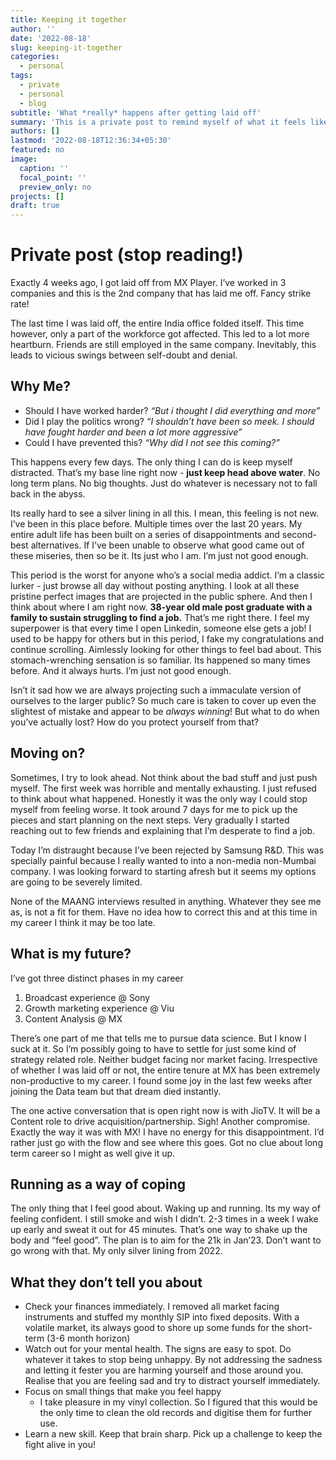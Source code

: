 ```yaml
---
title: Keeping it together
author: ''
date: '2022-08-18'
slug: keeping-it-together
categories:
  - personal
tags:
  - private
  - personal
  - blog
subtitle: 'What *really* happens after getting laid off'
summary: 'This is a private post to remind myself of what it feels like'
authors: []
lastmod: '2022-08-18T12:36:34+05:30'
featured: no
image:
  caption: ''
  focal_point: ''
  preview_only: no
projects: []
draft: true
---
```


# Private post (stop reading!)

Exactly 4 weeks ago, I got laid off from MX Player. I've worked in 3 companies and this is the 2nd company that has laid me off. Fancy strike rate!

The last time I was laid off, the entire India office folded itself. This time however, only a part of the workforce got affected. This led to a lot more heartburn. Friends are still employed in the same company. Inevitably, this leads to vicious swings between self-doubt and denial.

## Why Me?

-   Should I have worked harder? *"But i thought I did everything and more"*
-   Did I play the politics wrong? *"I shouldn't have been so meek. I should have fought harder and been a lot more aggressive"*
-   Could I have prevented this? *"Why did I not see this coming?"*

This happens every few days. The only thing I can do is keep myself distracted. That's my base line right now - **just keep head above water**. No long term plans. No big thoughts. Just do whatever is necessary not to fall back in the abyss.

Its really hard to see a silver lining in all this. I mean, this feeling is not new. I've been in this place before. Multiple times over the last 20 years. My entire adult life has been built on a series of disappointments and second-best alternatives. If I've been unable to observe what good came out of these miseries, then so be it. Its just who I am. I'm just not good enough.

This period is the worst for anyone who's a social media addict. I'm a classic lurker - just browse all day without posting anything. I look at all these pristine perfect images that are projected in the public sphere. And then I think about where I am right now. **38-year old male post graduate with a family to sustain struggling to find a job.** That's me right there. I feel my superpower is that every time I open Linkedin, someone else gets a job! I used to be happy for others but in this period, I fake my congratulations and continue scrolling. Aimlessly looking for other things to feel bad about. This stomach-wrenching sensation is so familiar. Its happened so many times before. And it always hurts. I'm just not good enough.

Isn't it sad how we are always projecting such a immaculate version of ourselves to the larger public? So much care is taken to cover up even the slightest of mistake and appear to be *always winning*! But what to do when you've actually lost? How do you protect yourself from that?

## Moving on? 

Sometimes, I try to look ahead. Not think about the bad stuff and just push myself. The first week was horrible and mentally exhausting. I just refused to think about what happened. Honestly it was the only way I could stop myself from feeling worse. It took around 7 days for me to pick up the pieces and start planning on the next steps. Very gradually I started reaching out to few friends and explaining that I'm desperate to find a job.

Today I'm distraught because I've been rejected by Samsung R&D. This was specially painful because I really wanted to into a non-media non-Mumbai company. I was looking forward to starting afresh but it seems my options are going to be severely limited.

None of the MAANG interviews resulted in anything. Whatever they see me as, is not a fit for them. Have no idea how to correct this and at this time in my career I think it may be too late.

## What is my future? 

I've got three distinct phases in my career

1.  Broadcast experience @ Sony
2.  Growth marketing experience @ Viu
3.  Content Analysis @ MX

There's one part of me that tells me to pursue data science. But I know I suck at it. So I'm possibly going to have to settle for just some kind of strategy related role. Neither budget facing nor market facing. Irrespective of whether I was laid off or not, the entire tenure at MX has been extremely non-productive to my career. I found some joy in the last few weeks after joining the Data team but that dream died instantly.

The one active conversation that is open right now is with JioTV. It will be a Content role to drive acquisition/partnership. Sigh! Another compromise. Exactly the way it was with MX! I have no energy for this disappointment. I'd rather just go with the flow and see where this goes. Got no clue about long term career so I might as well give it up.

## Running as a way of coping

The only thing that I feel good about. Waking up and running. Its my way of feeling confident. I still smoke and wish I didn't. 2-3 times in a week I wake up early and sweat it out for 45 minutes. That's one way to shake up the body and "feel good". The plan is to aim for the 21k in Jan'23. Don't want to go wrong with that. My only silver lining from 2022.

## What they don't tell you about 

-   Check your finances immediately. I removed all market facing instruments and stuffed my monthly SIP into fixed deposits. With a volatile market, its always good to shore up some funds for the short-term (3-6 month horizon)
-   Watch out for your mental health. The signs are easy to spot. Do whatever it takes to stop being unhappy. By not addressing the sadness and letting it fester you are harming yourself and those around you. Realise that you are feeling sad and try to distract yourself immediately.
-   Focus on small things that make you feel happy
    -   I take pleasure in my vinyl collection. So I figured that this would be the only time to clean the old records and digitise them for further use.
-   Learn a new skill. Keep that brain sharp. Pick up a challenge to keep the fight alive in you!
